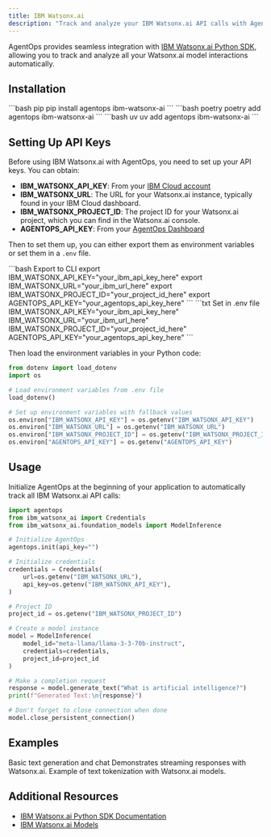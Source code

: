 ```yaml
---
title: IBM Watsonx.ai
description: "Track and analyze your IBM Watsonx.ai API calls with AgentOps"
---
```


AgentOps provides seamless integration with [IBM Watsonx.ai Python SDK](https://ibm.github.io/watsonx-ai-python-sdk/), allowing you to track and analyze all your Watsonx.ai model interactions automatically.

## Installation

<CodeGroup>
```bash pip
pip install agentops ibm-watsonx-ai
```
```bash poetry
poetry add agentops ibm-watsonx-ai
```
```bash uv
uv add agentops ibm-watsonx-ai
```
</CodeGroup>

## Setting Up API Keys

Before using IBM Watsonx.ai with AgentOps, you need to set up your API keys. You can obtain:
- **IBM_WATSONX_API_KEY**: From your [IBM Cloud account](https://cloud.ibm.com/)
- **IBM_WATSONX_URL**: The URL for your Watsonx.ai instance, typically found in your IBM Cloud dashboard.
- **IBM_WATSONX_PROJECT_ID**: The project ID for your Watsonx.ai project, which you can find in the Watsonx.ai console.
- **AGENTOPS_API_KEY**: From your [AgentOps Dashboard](https://app.agentops.ai/)

Then to set them up, you can either export them as environment variables or set them in a `.env` file.

<CodeGroup>
```bash Export to CLI
export IBM_WATSONX_API_KEY="your_ibm_api_key_here"
export IBM_WATSONX_URL="your_ibm_url_here"
export IBM_WATSONX_PROJECT_ID="your_project_id_here"
export AGENTOPS_API_KEY="your_agentops_api_key_here"
```
```txt Set in .env file
IBM_WATSONX_API_KEY="your_ibm_api_key_here"
IBM_WATSONX_URL="your_ibm_url_here"
IBM_WATSONX_PROJECT_ID="your_project_id_here"
AGENTOPS_API_KEY="your_agentops_api_key_here"
```
</CodeGroup>

Then load the environment variables in your Python code:

```python
from dotenv import load_dotenv
import os

# Load environment variables from .env file
load_dotenv()

# Set up environment variables with fallback values
os.environ["IBM_WATSONX_API_KEY"] = os.getenv("IBM_WATSONX_API_KEY")
os.environ["IBM_WATSONX_URL"] = os.getenv("IBM_WATSONX_URL")
os.environ["IBM_WATSONX_PROJECT_ID"] = os.getenv("IBM_WATSONX_PROJECT_ID")
os.environ["AGENTOPS_API_KEY"] = os.getenv("AGENTOPS_API_KEY")
```

## Usage

Initialize AgentOps at the beginning of your application to automatically track all IBM Watsonx.ai API calls:

```python
import agentops
from ibm_watsonx_ai import Credentials
from ibm_watsonx_ai.foundation_models import ModelInference

# Initialize AgentOps
agentops.init(api_key="")

# Initialize credentials
credentials = Credentials(
    url=os.getenv("IBM_WATSONX_URL"),
    api_key=os.getenv("IBM_WATSONX_API_KEY"),
)

# Project ID
project_id = os.getenv("IBM_WATSONX_PROJECT_ID")

# Create a model instance
model = ModelInference(
    model_id="meta-llama/llama-3-3-70b-instruct",
    credentials=credentials,
    project_id=project_id
)

# Make a completion request
response = model.generate_text("What is artificial intelligence?")
print(f"Generated Text:\n{response}")

# Don't forget to close connection when done
model.close_persistent_connection()
```

## Examples
<CardGroup cols={2}>
  <Card title="Watsonx Text Chat" icon="notebook" href="/v2/examples/watsonx">
    Basic text generation and chat
  </Card>
  <Card title="Watsonx Streaming" icon="notebook" href="https://github.com/AgentOps-AI/agentops/blob/main/examples/watsonx/watsonx-streaming.ipynb" newTab={true}>
    Demonstrates streaming responses with Watsonx.ai.
  </Card>
  <Card title="Watsonx Tokenization" icon="notebook" href="https://github.com/AgentOps-AI/agentops/blob/main/examples/watsonx/watsonx-tokeniation-model.ipynb" newTab={true}>
    Example of text tokenization with Watsonx.ai models.
  </Card>
</CardGroup>

## Additional Resources

- [IBM Watsonx.ai Python SDK Documentation](https://ibm.github.io/watsonx-ai-python-sdk/)
- [IBM Watsonx.ai Models](http://ibm.com/products/watsonx-ai/foundation-models)

<script type="module" src="/scripts/github_stars.js"></script>
<script type="module" src="/scripts/scroll-img-fadein-animation.js"></script>
<script type="module" src="/scripts/button_heartbeat_animation.js"></script>
<script type="css" src="/styles/styles.css"></script>
